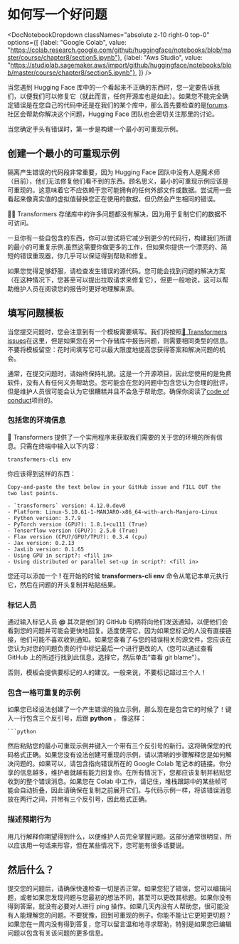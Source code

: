 # 如何写一个好问题

<DocNotebookDropdown
  classNames="absolute z-10 right-0 top-0"
  options={[
    {label: "Google Colab", value: "https://colab.research.google.com/github/huggingface/notebooks/blob/master/course/chapter8/section5.ipynb"},
    {label: "Aws Studio", value: "https://studiolab.sagemaker.aws/import/github/huggingface/notebooks/blob/master/course/chapter8/section5.ipynb"},
]} />

当您遇到 Hugging Face 库中的一个看起来不正确的东西时，您一定要告诉我们，以便我们可以修复它（就此而言，任何开源库也是如此）。如果您不能完全确定错误是在您自己的代码中还是在我们的某个库中，那么首先要检查的是[forums](https://discuss.huggingface.co/).社区会帮助你解决这个问题，Hugging Face 团队也会密切关注那里的讨论。

<Youtube id="_PAli-V4wj0"/>

当您确定手头有错误时，第一步是构建一个最小的可重现示例。
## 创建一个最小的可重现示例

隔离产生错误的代码段非常重要，因为 Hugging Face 团队中没有人是魔术师（目前），他们无法修复他们看不到的东西。顾名思义，最小的可重现示例应该是可重现的。这意味着它不应依赖于您可能拥有的任何外部文件或数据。尝试用一些看起来像真实值的虚拟值替换您正在使用的数据，但仍然会产生相同的错误。

<Tip>

🚨🤗 Transformers 存储库中的许多问题都没有解决，因为用于复制它们的数据不可访问。

</Tip>

一旦你有一些自包含的东西，你可以尝试将它减少到更少的代码行，构建我们所谓的最小的可重复示例.虽然这需要你做更多的工作，但如果你提供一个漂亮的、简短的错误重现器，你几乎可以保证得到帮助和修复。

如果您觉得足够舒服，请检查发生错误的源代码。您可能会找到问题的解决方案（在这种情况下，您甚至可以提出拉取请求来修复它），但更一般地说，这可以帮助维护人员在阅读您的报告时更好地理解来源。

## 填写问题模板

当您提交问题时，您会注意到有一个模板需要填写。我们将按照[🤗 Transformers issues](https://github.com/huggingface/transformers/issues/new/choose)在这里，但是如果您在另一个存储库中报告问题，则需要相同类型的信息。不要将模板留空：花时间填写它可以最大限度地提高您获得答案和解决问题的机会。

通常，在提交问题时，请始终保持礼貌。这是一个开源项目，因此您使用的是免费软件，没有人有任何义务帮助您。您可能会在您的问题中包含您认为合理的批评，但是维护人员很可能会认为它很糟糕并且不会急于帮助您。确保你阅读了[code of conduct](https://github.com/huggingface/transformers/blob/master/CODE_OF_CONDUCT.md)项目的。

### 包括您的环境信息

🤗 Transformers 提供了一个实用程序来获取我们需要的关于您的环境的所有信息。只需在终端中输入以下内容：

```
transformers-cli env
```

你应该得到这样的东西：

```out
Copy-and-paste the text below in your GitHub issue and FILL OUT the two last points.

- `transformers` version: 4.12.0.dev0
- Platform: Linux-5.10.61-1-MANJARO-x86_64-with-arch-Manjaro-Linux
- Python version: 3.7.9
- PyTorch version (GPU?): 1.8.1+cu111 (True)
- Tensorflow version (GPU?): 2.5.0 (True)
- Flax version (CPU?/GPU?/TPU?): 0.3.4 (cpu)
- Jax version: 0.2.13
- JaxLib version: 0.1.65
- Using GPU in script?: <fill in>
- Using distributed or parallel set-up in script?: <fill in>
```

您还可以添加一个 **!** 在开始的时候 **transformers-cli env** 命令从笔记本单元执行它，然后在问题的开头复制并粘贴结果。

### 标记人员

通过输入标记人员 **@** 其次是他们的 GitHub 句柄将向他们发送通知，以便他们会看到您的问题并可能会更快地回复。适度使用它，因为如果您标记的人没有直接链接，他们可能不喜欢收到通知。如果您查看了与您的错误相关的源文件，您应该在您认为对您的问题负责的行中标记最后一个进行更改的人（您可以通过查看 GitHub 上的所述行找到此信息，选择它，然后单击“查看 git blame”）。

否则，模板会提供要标记的人的建议。一般来说，不要标记超过三个人！

### 包含一格可重复的示例

如果您已经设法创建了一个产生错误的独立示例，那么现在是包含它的时候了！键入一行包含三个反引号，后跟 **python** ， 像这样：

```
```python
```

然后粘贴您的最小可重现示例并键入一个带有三个反引号的新行。这将确保您的代码格式正确。如果您没有设法创建可重现的示例，请以清晰的步骤解释您是如何解决问题的。如果可以，请包含指向错误所在的 Google Colab 笔记本的链接。你分享的信息越多，维护者就越有能力回复你。在所有情况下，您都应该复制并粘贴您收到的整个错误消息。如果您在 Colab 中工作，请记住，堆栈跟踪中的某些帧可能会自动折叠，因此请确保在复制之前展开它们。与代码示例一样，将该错误消息放在两行之间，并带有三个反引号，因此格式正确。

### 描述预期行为

用几行解释你期望得到什么，以便维护人员完全掌握问题。这部分通常很明显，所以应该用一句话来形容，但在某些情况下，您可能有很多话要说。

## 然后什么？

提交您的问题后，请确保快速检查一切是否正常。如果您犯了错误，您可以编辑问题，或者如果您发现问题与您最初的想法不同，甚至可以更改其标题。如果你没有得到答案，就没有必要对人进行 ping 操作。如果几天内没有人帮助您，很可能没有人能理解您的问题。不要犹豫，回到可重现的例子。你能不能让它更短更切题？如果您在一周内没有得到答复，您可以留言温和地寻求帮助，特别是如果您已编辑问题以包含有关该问题的更多信息。

